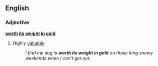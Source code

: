 ==English==

===Adjective===
'''[[worth]] [[its]] [[weight]] [[in]] [[gold]]'''

# {{context|idiom}} Highly [[valuable]]
#:  ''I find my dog is '''worth its weight in gold''' on those long snowy weekends when I can't get out.''